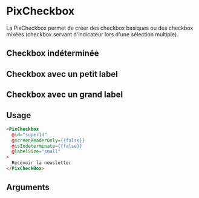 

<Meta
  title='Form/Checkbox'
  component='PixCheckbox'
  decorators={[centered]}
  argTypes={stories.argTypes}
/>

# PixCheckbox

La PixCheckbox permet de créer des checkbox basiques ou des checkbox mixées (checkbox servant d'indicateur lors d'une sélection multiple).

<Canvas>
  <Story name='Default' story={stories.Default} height={60} />
</Canvas>

## Checkbox indéterminée
<Canvas>
  <Story name='Indeterminate' story={stories.indeterminateCheckbox} height={60} />
</Canvas>

## Checkbox avec un petit label
<Canvas>
  <Story name='SmallLabel' story={stories.checkboxWithSmallLabel} height={60} />
</Canvas>

## Checkbox avec un grand label
<Canvas>
  <Story name='LargeLabel' story={stories.checkboxWithLargeLabel} height={60} />
</Canvas>

## Usage

```html
<PixCheckbox
  @id="superId"
  @screenReaderOnly={{false}}
  @isIndeterminate={{false}}
  @labelSize="small"
>
  Recevoir la newsletter
</PixCheckBox>
```

## Arguments

<ArgsTable story="Default" />
